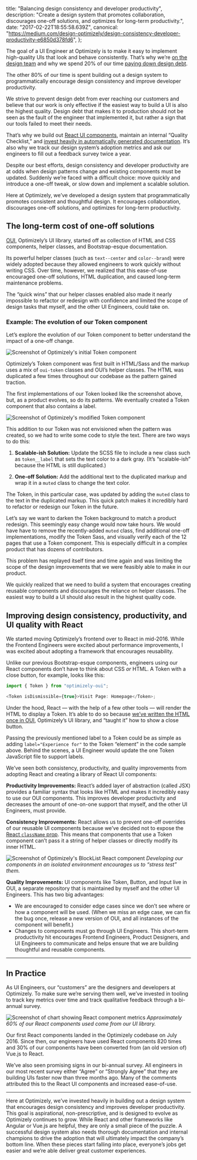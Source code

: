   title: "Balancing design consistency and developer productivity",
  description:
    "Create a design system that promotes collaboration, discourages one-off solutions, and optimizes for long-term productivity.",
  date: "2017-02-22T18:55:58.639Z",
  canonical:
    "https://medium.com/design-optimizely/design-consistency-developer-productivity-e6850d378fd6",
};

The goal of a UI Engineer at Optimizely is to make it easy to implement high-quality UIs that look and behave consistently. That’s why we’re [on the design team](https://medium.com/design-optimizely/why-we-hire-ui-engineers-on-optimizely-s-design-team-b2a789553b79) and why we spend 20% of our time [paying down design debt](https://medium.com/design-optimizely/pay-down-design-debt-with-polish-day-867eb59dd83d).

The other 80% of our time is spent building out a design system to programmatically encourage design consistency and improve developer productivity.

We strive to prevent design debt from ever reaching our customers and believe that our work is only effective if the easiest way to build a UI is also the highest quality. Design debt that makes it to production should not be seen as the fault of the engineer that implemented it, but rather a sign that our tools failed to meet their needs.

That’s why we build out [React UI components](http://design.optimizely.com/docs/oui/22.5.1/react/), maintain an internal “Quality Checklist,” and [invest heavily in automatically generated documentation](https://github.com/optimizely/oui/issues/686). It’s also why we track our design system’s adoption metrics and ask our engineers to fill out a feedback survey twice a year.

Despite our best efforts, design consistency and developer productivity are at odds when design patterns change and existing components must be updated. Suddenly we’re faced with a difficult choice: move quickly and introduce a one-off tweak, or slow down and implement a scalable solution.

Here at Optimizely, we’ve developed a design system that programmatically promotes consistent and thoughtful design. It encourages collaboration, discourages one-off solutions, and optimizes for long-term productivity.

## The long-term cost of one-off solutions

[OUI](http://github.com/optimizely/oui), Optimizely’s UI library, started off as collection of HTML and CSS components, helper classes, and Bootstrap-esque documentation.

Its powerful helper classes (such as `text--center` and `color--brand`) were widely adopted because they allowed engineers to work quickly without writing CSS. Over time, however, we realized that this ease-of-use encouraged one-off solutions, HTML duplication, and caused long-term maintenance problems.

The “quick wins” that our helper classes enabled also made it nearly impossible to refactor or redesign with confidence and limited the scope of design tasks that myself, and the other UI Engineers, could take on.

### Example: The evolution of our Token component

Let’s explore the evolution of our Token component to better understand the impact of a one-off change.

![Screenshot of Optimizely's initial `Token` component](./token.png)

Optimizely’s Token component was first built in HTML/Sass and the markup uses a mix of `oui-token` classes and OUI’s helper classes. The HTML was duplicated a few times throughout our codebase as the pattern gained traction.

The first implementations of our Token looked like the screenshot above, but, as a product evolves, so do its patterns. We eventually created a Token component that also contains a label.

![Screenshot of Optimizely's modified `Token` component](./modified-token.png)

This addition to our Token was not envisioned when the pattern was created, so we had to write some code to style the text. There are two ways to do this:

1.  **Scalable-ish Solution:** Update the SCSS file to include a new class such as `token__label` that sets the text color to a dark gray. (It’s “scalable-ish” because the HTML is still duplicated.)

2.  **One-off Solution:** Add the additional text to the duplicated markup and wrap it in a `muted` class to change the text color.

The Token, in this particular case, was updated by adding the `muted` class to the text in the duplicated markup. This quick patch makes it incredibly hard to refactor or redesign our Token in the future.

Let’s say we want to darken the Token background to match a product redesign. This seemingly easy change would now take hours. We would have have to remove the recently-added `muted` class, find additional one-off implementations, modify the Token Sass, and visually verify each of the 12 pages that use a Token component. This is especially difficult in a complex product that has dozens of contributors.

This problem has replayed itself time and time again and was limiting the scope of the design improvements that we were feasibly able to make in our product.

We quickly realized that we need to build a system that encourages creating reusable components and discourages the reliance on helper classes. The easiest way to build a UI should also result in the highest quality code.

## Improving design consistency, productivity, and UI quality with React

We started moving Optimizely’s frontend over to React in mid-2016. While the Frontend Engineers were excited about performance improvements, I was excited about adopting a framework that encourages reusability.

Unlike our previous Bootstrap-esque components, engineers using our React components don’t have to think about CSS _or_ HTML. A Token with a close button, for example, looks like this:

```js
import { Token } from "optimizely-oui";

<Token isDismissible={true}>Visit Page: Homepage</Token>;
```

Under the hood, React — with the help of a few other tools — will render the HTML to display a Token. It’s able to do so because [we’ve written the HTML once in OUI](https://github.com/optimizely/oui/blob/77e7394a2d7fc2915eff3dfaacc63e4c8dc9e24f/src/components/Token/index.js), Optimizely’s UI library, and “taught it” how to show a close button.

Passing the previously mentioned label to a Token could be as simple as adding `label="Experience for"` to the Token “element” in the code sample above. Behind the scenes, a UI Engineer would update the one Token JavaScript file to support labels.

We’ve seen both consistency, productivity, and quality improvements from adopting React and creating a library of React UI components:

**Productivity Improvements:** React’s added layer of abstraction (called JSX) provides a familiar syntax that looks like HTML and makes it incredibly easy to use our OUI components. This improves developer productivity and decreases the amount of one-on-one support that myself, and the other UI Engineers, must provide.

**Consistency Improvements:** React allows us to prevent one-off overrides of our reusable UI components because we’ve decided not to expose the [React `className` prop](https://facebook.github.io/react/docs/dom-elements.html). This means that components that use a Token component can’t pass it a string of helper classes or directly modify its inner HTML.

![Screenshot of Optimizely's BlockList React component](./blocklist.png)
_Developing our components in an isolated environment encourages us to “stress test” them._

**Quality Improvements:** UI components like Token, Button, and Input live in OUI, a separate repository that is maintained by myself and the other UI Engineers. This has two big advantages:

- We are encouraged to consider edge cases since we don’t see where or how a component will be used. (When we miss an edge case, we can fix the bug once, release a new version of OUI, and all instances of the component will benefit.)
- Changes to components must go through UI Engineers. This short-term productivity hit encourages Frontend Engineers, Product Designers, and UI Engineers to communicate and helps ensure that we are building thoughtful and reusable components.

---

## In Practice

As UI Engineers, our “customers” are the designers and developers at Optimizely. To make sure we’re serving them well, we’ve invested in tooling to track key metrics over time and track qualitative feedback through a bi-annual survey.

![Screenshot of chart showing React component metrics](./react-component-metrics.png)
_Approximately 60% of our React components used come from our UI library._

Our first React components landed in the Optimizely codebase on July 2016. Since then, our engineers have used React components 820 times and 30% of our components have been converted from (an old version of) Vue.js to React.

We’ve also seen promising signs in our bi-annual survey. All engineers in our most recent survey either “Agree” or “Strongly Agree” that they are building UIs faster now than three months ago. Many of the comments attributed this to the React UI components and increased ease-of-use.

---

Here at Optimizely, we’ve invested heavily in building out a design system that encourages design consistency and improves developer productivity. This goal is aspirational, non-prescriptive, and is designed to evolve as Optimizely continues to grow. While React and other frameworks like Angular or Vue.js are helpful, they are only a small piece of the puzzle. A successful design system also needs thorough documentation and internal champions to drive the adoption that will ultimately impact the company’s bottom line. When these pieces start falling into place, everyone’s jobs get easier and we’re able deliver great customer experiences.
